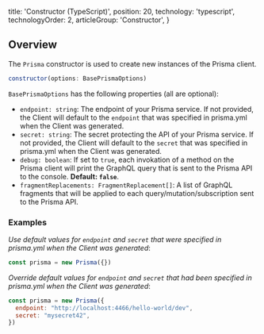 
  title: 'Constructor (TypeScript)',
  position: 20,
  technology: 'typescript',
  technologyOrder: 2,
  articleGroup: 'Constructor',
}

## Overview

The `Prisma` constructor is used to create new instances of the Prisma client.

```js
constructor(options: BasePrismaOptions)
```

`BasePrismaOptions` has the following properties (all are optional):

- `endpoint: string`: The endpoint of your Prisma service. If not provided, the Client will default to the `endpoint` that was specified in prisma.yml when the Client was generated. 
- `secret: string`: The secret protecting the API of your Prisma service. If not provided, the Client will default to the `secret` that was specified in prisma.yml when the Client was generated.
- `debug: boolean`: If set to `true`, each invokation of a method on the Prisma client will print the GraphQL query that is sent to the Prisma API to the console. **Default: `false`**.
- `fragmentReplacements: FragmentReplacement[]`: A list of GraphQL fragments that will be applied to each query/mutation/subscription sent to the Prisma API.

### Examples

_Use default values for `endpoint` and `secret` that were specified in prisma.yml when the Client was generated_:

```js
const prisma = new Prisma({})
```

_Override default values for `endpoint` and `secret` that had been specified in prisma.yml when the Client was generated_:

```js
const prisma = new Prisma({ 
  endpoint: "http://localhost:4466/hello-world/dev",
  secret: "mysecret42",
})
```
